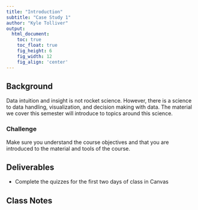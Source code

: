 ```yaml
---
title: "Introduction"
subtitle: "Case Study 1"
author: "Kyle Tolliver"
output: 
  html_document:
    toc: true
    toc_float: true
    fig_height: 6
    fig_width: 12
    fig_align: 'center'
---
```


## Background

Data intuition and insight is not rocket science. However, there is a science to data handling, visualization, and decision making with data. The material we cover this semester will introduce to topics around this science.

### Challenge

Make sure you understand the course objectives and that you are introduced to the material and tools of the course.

## Deliverables

* Complete the quizzes for the first two days of class in Canvas

## Class Notes

